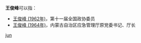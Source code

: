 '''王俊峰'''可以指：
* [[王俊峰_(1962年)|王俊峰 (1962年)]]，第十一届全国政协委员
* [[王俊峰_(1964年)|王俊峰 (1964年)]]，内蒙古自治区应急管理厅原党委书记、厅长

{{disambig}}

[[Category:三字王姓人名消歧义|jun]]